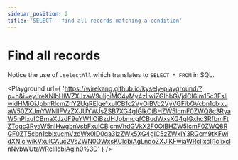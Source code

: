 ```yaml
---
sidebar_position: 2
title: 'SELECT - find all records matching a condition'
---
```


# Find all records

Notice the use of `.selectAll` which translates to `SELECT * FROM` in SQL.


<Playground
  url={
    'https://wirekang.github.io/kysely-playground/?p=h&i=eyJreXNlbHlWZXJzaW9uIjoiMC4yMy4zIiwiZGlhbGVjdCI6Im15c3FsIiwidHMiOiJpbnRlcmZhY2UgREIge1xuICB1c2VyOiBVc2VyVGFibGVcbn1cblxuaW50ZXJmYWNlIFVzZXJUYWJsZSB7XG4gIGlkOiBHZW5lcmF0ZWQ8c3RyaW5nPlxuICBmaXJzdF9uYW1lOiBzdHJpbmcgfCBudWxsXG4gIGxhc3RfbmFtZTogc3RyaW5nIHwgbnVsbFxuICBjcmVhdGVkX2F0OiBHZW5lcmF0ZWQ8RGF0ZT5cbn1cblxucmVzdWx0ID0ga3lzZWx5XG4gIC5zZWxlY3RGcm9tKFwidXNlclwiKVxuICAuc2VsZWN0QWxsKClcbiAgLndoZXJlKFwiaWRcIixcIj1cIixcInNvbWUtaWRcIilcbiAgIn0%3D'
  }
/>
